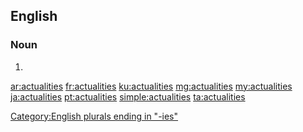 ==English==

===Noun===
{{head|en|noun plural form}}

# {{plural of|actuality|lang=en}}

[[Category:English plurals ending in "-ies"]]

[[ar:actualities]]
[[fr:actualities]]
[[ku:actualities]]
[[mg:actualities]]
[[my:actualities]]
[[ja:actualities]]
[[pt:actualities]]
[[simple:actualities]]
[[ta:actualities]]